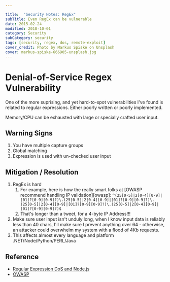 ---

title:  "Security Notes: RegEx"
subTitle: Even RegEx can be vulnerable
date: 2015-02-24
modified: 2018-10-01
category: Security
subCategory: security
tags: [security, regex, dos, remote-exploit]
cover_credit: Photo by Markus Spiske on Unsplash
cover: markus-spiske-666905-unsplash.jpg
---

# Denial-of-Service Regex Vulnerability

One of the more suprising, and yet hard-to-spot vulnerabilities I've found is related to regular expressions.
Either poorly written or poorly implemented.

Memory/CPU can be exhausted with large or specially crafted user input.

## Warning Signs

1. You have multiple capture groups
2. Global matching
3. Expression is used with un-checked user input

## Mitigation / Resolution

1. RegEx is hard
    1.  For example, here is how the really smart folks at [OWASP recommend handling IP validation][owasp]: `^(25[0-5]|2[0-4][0-9]|[01]?[0-9][0-9]?)\.(25[0-5]|2[0-4][0-9]|[01]?[0-9][0-9]?)\.(25[0-5]|2[0-4][0-9]|[01]?[0-9][0-9]?)\.(25[0-5]|2[0-4][0-9]|[01]?[0-9][0-9]?)$`
    2.  That's longer than a tweet, for a 4-byte IP Address!!!
2. Make sure user input isn't unduly long, when I know input data is reliably less than 40 chars, I'll make sure I prevent anything over 64 - otherwise, an attacker could overwhelm my system with a flood of 4Kb requests.
3. This affects almost every language and platform .NET/Node/Python/PERL/Java


## Reference

- [Regular Expression DoS and Node.js](https://blog.liftsecurity.io/2014/11/03/regular-expression-dos-and-node.js?utm_source=nodeweekly&utm_medium=email)
- [OWASP](https://www.owasp.org/index.php/OWASP_Validation_Regex_Repository)

